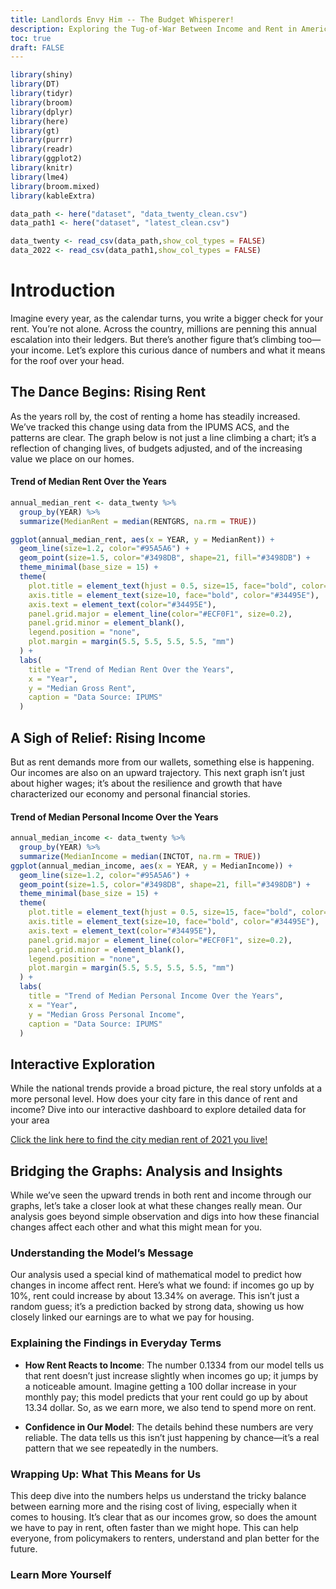 ```yaml
---
title: Landlords Envy Him -- The Budget Whisperer!
description: Exploring the Tug-of-War Between Income and Rent in America
toc: true
draft: FALSE
---
```

```r
library(shiny)
library(DT)
library(tidyr)
library(broom)
library(dplyr)
library(here)
library(gt)
library(purrr)
library(readr)
library(ggplot2)
library(knitr)
library(lme4)
library(broom.mixed)
library(kableExtra)

data_path <- here("dataset", "data_twenty_clean.csv")
data_path1 <- here("dataset", "latest_clean.csv")

data_twenty <- read_csv(data_path,show_col_types = FALSE) 
data_2022 <- read_csv(data_path1,show_col_types = FALSE) 

```

# Introduction
Imagine every year, as the calendar turns, you write a bigger check for your rent. You're not alone. Across the country, millions are penning this annual escalation into their ledgers. But there's another figure that's climbing too—your income. Let's explore this curious dance of numbers and what it means for the roof over your head.

## The Dance Begins: Rising Rent
As the years roll by, the cost of renting a home has steadily increased. We've tracked this change using data from the IPUMS ACS, and the patterns are clear. The graph below is not just a line climbing a chart; it's a reflection of changing lives, of budgets adjusted, and of the increasing value we place on our homes.


#### Trend of Median Rent Over the Years
```r
annual_median_rent <- data_twenty %>%
  group_by(YEAR) %>%
  summarize(MedianRent = median(RENTGRS, na.rm = TRUE))

ggplot(annual_median_rent, aes(x = YEAR, y = MedianRent)) +
  geom_line(size=1.2, color="#95A5A6") + 
  geom_point(size=1.5, color="#3498DB", shape=21, fill="#3498DB") +  
  theme_minimal(base_size = 15) +  
  theme(
    plot.title = element_text(hjust = 0.5, size=15, face="bold", color="#34495E"), 
    axis.title = element_text(size=10, face="bold", color="#34495E"),  
    axis.text = element_text(color="#34495E"), 
    panel.grid.major = element_line(color="#ECF0F1", size=0.2),  
    panel.grid.minor = element_blank(), 
    legend.position = "none",
    plot.margin = margin(5.5, 5.5, 5.5, 5.5, "mm")
  ) +
  labs(
    title = "Trend of Median Rent Over the Years",
    x = "Year",
    y = "Median Gross Rent",
    caption = "Data Source: IPUMS"  
  )
```

## A Sigh of Relief: Rising Income

But as rent demands more from our wallets, something else is happening. Our incomes are also on an upward trajectory. This next graph isn't just about higher wages; it’s about the resilience and growth that have characterized our economy and personal financial stories.

#### Trend of Median Personal Income Over the Years
```r
annual_median_income <- data_twenty %>%
  group_by(YEAR) %>%
  summarize(MedianIncome = median(INCTOT, na.rm = TRUE))
ggplot(annual_median_income, aes(x = YEAR, y = MedianIncome)) +
  geom_line(size=1.2, color="#95A5A6") + 
  geom_point(size=1.5, color="#3498DB", shape=21, fill="#3498DB") + 
  theme_minimal(base_size = 15) +
  theme(
    plot.title = element_text(hjust = 0.5, size=15, face="bold", color="#34495E"),
    axis.title = element_text(size=10, face="bold", color="#34495E"),
    axis.text = element_text(color="#34495E"),
    panel.grid.major = element_line(color="#ECF0F1", size=0.2),
    panel.grid.minor = element_blank(),
    legend.position = "none",
    plot.margin = margin(5.5, 5.5, 5.5, 5.5, "mm")
  ) +
  labs(
    title = "Trend of Median Personal Income Over the Years",
    x = "Year",
    y = "Median Gross Personal Income",
    caption = "Data Source: IPUMS"
  )
```

## Interactive Exploration
While the national trends provide a broad picture, the real story unfolds at a more personal level. How does your city fare in this dance of rent and income? Dive into our interactive dashboard to explore detailed data for your area

[Click the link here to find the city median rent of 2021 you live!](https://yatingzhu.shinyapps.io/app6/)

## Bridging the Graphs: Analysis and Insights

While we've seen the upward trends in both rent and income through our graphs, let's take a closer look at what these changes really mean. Our analysis goes beyond simple observation and digs into how these financial changes affect each other and what this might mean for you.

### Understanding the Model's Message

Our analysis used a special kind of mathematical model to predict how changes in income affect rent. Here’s what we found: if incomes go up by 10%, rent could increase by about 13.34% on average. This isn't just a random guess; it's a prediction backed by strong data, showing us how closely linked our earnings are to what we pay for housing.

### Explaining the Findings in Everyday Terms

- **How Rent Reacts to Income**: The number 0.1334 from our model tells us that rent doesn’t just increase slightly when incomes go up; it jumps by a noticeable amount. Imagine getting a 100 dollar increase in your monthly pay; this model predicts that your rent could go up by about 13.34 dollar. So, as we earn more, we also tend to spend more on rent.
  
- **Confidence in Our Model**: The details behind these numbers are very reliable. The data tells us this isn’t just happening by chance—it’s a real pattern that we see repeatedly in the numbers.

### Wrapping Up: What This Means for Us

This deep dive into the numbers helps us understand the tricky balance between earning more and the rising cost of living, especially when it comes to housing. It’s clear that as our incomes grow, so does the amount we have to pay in rent, often faster than we might hope. This can help everyone, from policymakers to renters, understand and plan better for the future.

### Learn More Yourself




